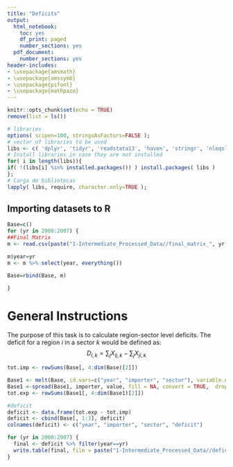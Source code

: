 ```yaml
---
title: "Deficits"
output:
  html_notebook:
    toc: yes
    df_print: paged
    number_sections: yes    
  pdf_document:
    number_sections: yes
header-includes:
- \usepackage{amsmath}
- \usepackage{amssymb}
- \usepackage{pifont}
- \usepackage{mathpazo}
---
```



```r
knitr::opts_chunk$set(echo = TRUE)
remove(list = ls())
```

```r
# libraries
options( scipen=100, stringsAsFactors=FALSE );
# vector of libraries to be used
libs <- c( 'dplyr', 'tidyr', 'readstata13', 'haven', 'stringr', 'nleqslv', 'gdata', 'Statamarkdown', 'readxl', 'writexl', 'reshape2');
# Install libraries in case they are not installed
for( i in length(libs)){ 
if( !(libs[i] %in% installed.packages()) ) install.packages( libs ) 
};
# Carga de bibliotecas
lapply( libs, require, character.only=TRUE );
```


## Importing datasets to R
```r
Base=c()
for (yr in 2000:2007) {
##Final Matrix  
m <- read.csv(paste("1-Intermediate_Processed_Data//final_matrix_", yr, ".csv", sep=""), header = TRUE, sep = ",", dec = ".")

m$year=yr
m <- m %>% select(year, everything())

Base=rbind(Base, m)

}
```


# General Instructions
The purpose of this task is to calculate region-sector level deficits. The deficit for a region $i$ in a sector $k$ would be defined as: 
$$
D_{i,k}=\sum_j X_{ij,k} - \sum_j X_{ji,k}
$$
```r
tot.imp <- rowSums(Base[, 4:dim(Base)[2]])

Base1 <- melt(Base, id.vars=c("year", "importer", "sector"), variable.name="exporter", value.name = "value")
Base1 <-spread(Base1, importer, value, fill = NA, convert = TRUE,  drop = TRUE, sep = NULL)
tot.exp <- rowSums(Base1[, 4:dim(Base1)[2]])

#deficit
deficit <- data.frame(tot.exp - tot.imp)
deficit <- cbind(Base[, 1:3], deficit)
colnames(deficit) <- c("year", "importer", "sector", "deficit")

for (yr in 2000:2007) {
  final <- deficit %>% filter(year==yr)
  write.table(final, file = paste("1-Intermediate_Processed_Data//deficits_", yr, ".csv", sep=""), sep = ",", row.names = FALSE)
}

```
